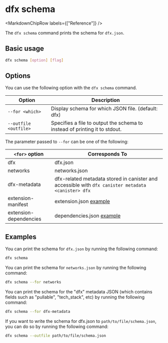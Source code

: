 
# dfx schema

<MarkdownChipRow labels={["Reference"]} />

The `dfx schema` command prints the schema for `dfx.json`.

## Basic usage

``` bash
dfx schema [option] [flag]
```

## Options

You can use the following option with the `dfx schema` command.

| Option                 | Description                                                                |
|------------------------|----------------------------------------------------------------------------|
| `--for <which>`        | Display schema for which JSON file. (default: dfx)                         |
| `--outfile <outfile>`  | Specifies a file to output the schema to instead of printing it to stdout. |

The parameter passed to `--for` can be one of the following:

| `<for>` option         | Corresponds To                                         |
|------------------------|--------------------------------------------------------|
| dfx                    | dfx.json                                               |
| networks               | networks.json                                          |
| dfx-metadata           | dfx-related metadata stored in canister and accessible with `dfx canister metadata <canister> dfx` |
| extension-manifest     | extension.json [example][example-extension-json]       |
| extension-dependencies | dependencies.json [example][example-dependencies-json] |

## Examples

You can print the schema for `dfx.json` by running the following command:

``` bash
dfx schema
```

You can print the schema for `networks.json` by running the following command:

``` bash
dfx schema --for networks
```

You can print the schema for the "dfx" metadata JSON (which contains fields such as "pullable", "tech_stack", etc) by running the following command:

``` bash
dfx schema --for dfx-metadata
```

If you want to write the schema for dfx.json to `path/to/file/schema.json`, you can do so by running the following command:

``` bash
dfx schema --outfile path/to/file/schema.json
```

[example-extension-json]: https://raw.githubusercontent.com/dfinity/dfx-extensions/main/extensions/nns/extension.json
[example-dependencies-json]: https://raw.githubusercontent.com/dfinity/dfx-extensions/main/extensions/nns/dependencies.json
